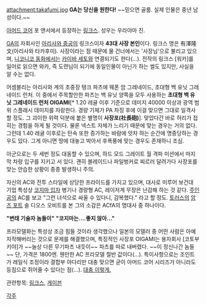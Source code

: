 attachment:takafumi.jpg
'''GA는 당신을 원한다!'''  ~~믿으면 골룸. 실제 인물은 중년 남성이다.~~

[[아머드 코어]] 포 앤서에서 등장하는 [[링크스]]. 성우는 우라야마 진.

[[GA]]의 자회사인 [[아리사와 중공]]의 링크스이자 '''43대 사장 본인'''이다. 링크스 명은 有澤隆文(아리사와 타카후미). 사장이라는 점 때문에 물 건너에서는 '사장님'으로 불리고 있으며, [[니코니코 동화]]에서는 [[카이바 세토]]와 연결되기도 한다(...). 전작의 링크스 [워카]를 일어로 읽으면 와카, 즉 도련님이 되기에 동일인물이 아닌가 하는 썰도 있지만, 사실을 알 수는 없다.

어셈블리는 아리사와 계의 초중장 탱크 파츠에 웨폰 암 그레네이드, 초대형 백 유닛 그레네이드 런처. 이 중에서 주목할만한 파츠는 백 유닛 양쪽을 모두 사용하는 '''초대형 백 유닛 그레네이드 런처 OIGAMI'''[* 1.20 레귤 이후 기준으로 데미지 40000 이상과 광역 범위 스플래시 데미지를 자랑한다. 경량 기체가 PA 차징 후에 이걸 맞으면 그대로 일격사할 정도. 그 괴이한 위력 덕분에 붙은 별명이 '''사장포(社長砲)''']. 맞았다간 바로 허리가 접히는 경험을 하게 될 것이다. 물론 넥스트 자체가 느리기 때문에 맞는 경우는 거의 없다. 그런데 1.40 레귤 이후로는 탄속 또한 증가하는 바람에 앗차 하는 순간에 명중당하는 경우도 있다. 그게 아니면 땅에 대놓고 박아서 후폭풍에 맞는 경우도 존재하니 조심.

아군으로는 두 세번 정도 대동할 수 있으며, 하드 모드 그레이트 월 격파 미션에서 마지막 차량 입구를 지키고 서 있다. 괜히 블레이드나 파일벙커로 찌르러 달려가다 사장포를 맞는 안습한 상황이 종종 발생하니 주의.

자신의 AC와 전투 스타일에 상당한 프라이드를 가지고 있으며, 대사로 미루어 보건대 기업 특성상 [[코지마 입자]] 병기나 경량형 AC, 레이저계 무장은 난감해 하는 것 같다. [[주인공(아머드 코어 포 앤서)|주인공]]의 AC를 보고 "그런 녀석으로 싸울 수 있다니, 감복했다." 라고 할 정도. [[토러스]]의 [[암즈 포트]] 솔 디오스 오비트를 본 그의 소감은 ACfA의 명대사 중 하나이다.

'''"변태 기술자 놈들이"'''
'''"코지마는....좋지 않아..."'''

프라모델화는 특성상 조금 힘들 것이라 생각했으나 일본의 모델러 중 어떤 사람은 아예 자작해버리는 것으로 문제를 해결했으며, 특징적인 사장포 OIGAMI는 용자회사 [코토부키야]가 ~~늘상 다른 무기파츠 내듯이~~ 파츠를 따로 내버렸다. ~~이 정신나간 놈들~~ 단, 가격은 1800엔. 웬만한 AC 프라모델 절반 값이다(...). 특이사항으로는 조인트가 레일식 조정이라 결합부 아다리만 대충 맞으면 굳이 아머드 코어 시리즈가 아니라도 등짐으로 쥐어줄 수 있다는 점(...). [http://bbs2.ruliweb.daum.net/gaia/do/ruliweb/default/hobby/308/read?articleId=20024423&objCate1=&bbsId=G005&searchKey=subjectNcontent&itemGroupId=25&itemId=&sortKey=depth&searchValue=%EC%95%84%EB%A8%B8%EB%93%9C+%EC%BD%94%EC%96%B4&platformId=&pageIndex=1 대충 이렇게.]


관련항목: [[링크스]], [[게이븐]]

[[각주]]
